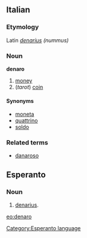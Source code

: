 ==Italian==
===Etymology===
Latin ''[[denarius]] (nummus)''
===Noun===
'''denaro'''

# [[money]]
# (''tarot'') [[coin]]

====Synonyms====
*[[moneta]]
*[[quattrino]]
*[[soldo]]

===Related terms===
*[[danaroso]]

==Esperanto==
===Noun===
# [[denarius]].

[[eo:denaro]]
[[Category:Esperanto language]]
{{Universala Vortaro}}